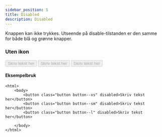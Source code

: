 ```yaml
---
sidebar_position: 5
title: Disabled
description: Disabled
---
```



Knappen kan ikke trykkes. Utseende på disable-tilstanden er den samme for både blå og grønne knapper. 

### Uten ikon

<button class="button button--xs" disabled>Skriv tekst her</button>
<button class="button button--sm" disabled>Skriv tekst her</button>
<button class="button button--l" disabled>Skriv tekst her</button>

#### Eksempelbruk

```markup title="/.html"
<html>
    <body>
        <button class="button button--xs" disabled>Skriv tekst her</button>
        <button class="button button--sm" disabled>Skriv tekst her</button>
        <button class="button button--l" disabled>Skriv tekst her</button>

    </body>
</html>

```